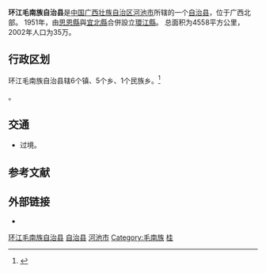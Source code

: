 {{Infobox China County
|Belong = [[广西壮族自治区|广西壮族自治区]][[河池市|河池市]]
}}
'''环江毛南族自治县'''是[[中国|中国]][[广西壮族自治区|广西壮族自治区]][[河池市|河池市]]所辖的一个[[自治县|自治县]]，位于广西北部。
1951年，由[[思恩縣|思恩縣]]與[[宜北縣|宜北縣]]合併設立[[環江縣|環江縣]]。
总面积为4558平方公里，2002年人口为35万。

==行政区划==
环江毛南族自治县辖6个镇、5个乡、1个民族乡。<ref>{{PRC admin/ref sgc|45/12/26/000/000}}</ref>

{{PRC admin/children|45/12/26/000/000}}。

== 交通 ==
* {{中国国道名|357}}过境。

== 参考文献 ==
{{reflist}}

== 外部链接 ==
* {{Official website|http://www.hjzf.gov.cn/|name=环江毛南族自治县人民政府门户网站}}

{{环江毛南族自治县行政区划}}
{{河池市行政区划}}
{{广西行政区划}}
{{中华人民共和国民族自治地方/其他}}
{{国家级贫困县|前}}

[[Category:环江毛南族自治县|]]
[[Category:河池区县市|自治县]]
[[Category:广西民族自治县|河池市]]
[[Category:毛南族|Category:毛南族]]
[[Category:原国家级贫困县|桂]]